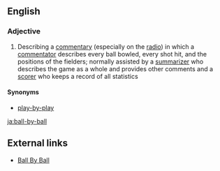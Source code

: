 ==English==

===Adjective===
{{en-adj|-}}

# {{context|cricket|lang=en}} Describing a [[commentary]] (especially on the [[radio]]) in which a [[commentator]] describes every ball bowled, every shot hit, and the positions of the fielders; normally assisted by a [[summarizer]] who describes the game as a whole and provides other comments and a [[scorer]] who keeps a record of all statistics

====Synonyms====
* [[play-by-play]] {{qualifier|US}}

[[ja:ball-by-ball]]

==External links==
* [http://cricfrog.com/ Ball By Ball]